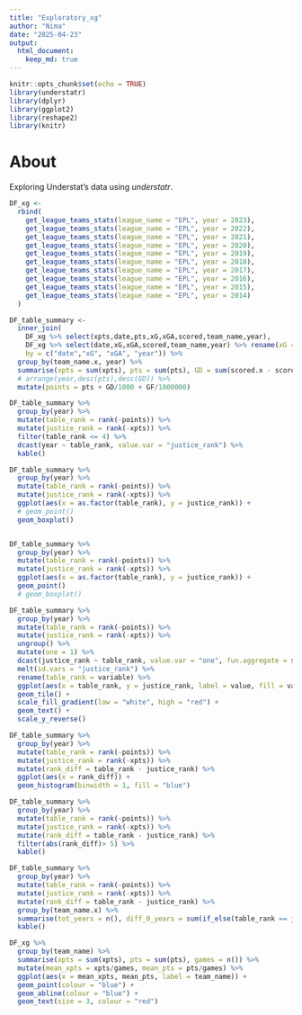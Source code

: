 ```yaml
---
title: "Exploratory_xg"
author: "Nima"
date: "2025-04-23"
output: 
  html_document: 
    keep_md: true
---
```


```r
knitr::opts_chunk$set(echo = TRUE)
library(understatr)
library(dplyr)
library(ggplot2)
library(reshape2)
library(knitr)
```

# About

Exploring Understat's data using *understatr*.

```r
DF_xg <- 
  rbind(
    get_league_teams_stats(league_name = "EPL", year = 2023),
    get_league_teams_stats(league_name = "EPL", year = 2022),
    get_league_teams_stats(league_name = "EPL", year = 2021),
    get_league_teams_stats(league_name = "EPL", year = 2020),
    get_league_teams_stats(league_name = "EPL", year = 2019),
    get_league_teams_stats(league_name = "EPL", year = 2018),
    get_league_teams_stats(league_name = "EPL", year = 2017),
    get_league_teams_stats(league_name = "EPL", year = 2016),
    get_league_teams_stats(league_name = "EPL", year = 2015),
    get_league_teams_stats(league_name = "EPL", year = 2014)
  )

DF_table_summary <- 
  inner_join(
    DF_xg %>% select(xpts,date,pts,xG,xGA,scored,team_name,year),
    DF_xg %>% select(date,xG,xGA,scored,team_name,year) %>% rename(xG = xGA, xGA = xG),
    by = c("date","xG", "xGA", "year")) %>%
  group_by(team_name.x, year) %>%
  summarise(xpts = sum(xpts), pts = sum(pts), GD = sum(scored.x - scored.y), GF = sum(scored.x), .groups = "drop") %>% 
  # arrange(year,desc(pts),desc(GD)) %>% 
  mutate(points = pts + GD/1000 + GF/1000000) 
```

```r
DF_table_summary %>% 
  group_by(year) %>% 
  mutate(table_rank = rank(-points)) %>% 
  mutate(justice_rank = rank(-xpts)) %>% 
  filter(table_rank <= 4) %>% 
  dcast(year ~ table_rank, value.var = "justice_rank") %>% 
  kable()
```

```r
DF_table_summary %>% 
  group_by(year) %>% 
  mutate(table_rank = rank(-points)) %>% 
  mutate(justice_rank = rank(-xpts)) %>% 
  ggplot(aes(x = as.factor(table_rank), y = justice_rank)) +
  # geom_point()
  geom_boxplot()


DF_table_summary %>% 
  group_by(year) %>% 
  mutate(table_rank = rank(-points)) %>% 
  mutate(justice_rank = rank(-xpts)) %>% 
  ggplot(aes(x = as.factor(table_rank), y = justice_rank)) +
  geom_point()
  # geom_boxplot()

DF_table_summary %>% 
  group_by(year) %>% 
  mutate(table_rank = rank(-points)) %>% 
  mutate(justice_rank = rank(-xpts)) %>% 
  ungroup() %>%
  mutate(one = 1) %>%
  dcast(justice_rank ~ table_rank, value.var = "one", fun.aggregate = sum) %>%
  melt(id.vars = "justice_rank") %>%
  rename(table_rank = variable) %>% 
  ggplot(aes(x = table_rank, y = justice_rank, label = value, fill = value)) +
  geom_tile() +
  scale_fill_gradient(low = "white", high = "red") +
  geom_text() + 
  scale_y_reverse()
```

```r
DF_table_summary %>% 
  group_by(year) %>% 
  mutate(table_rank = rank(-points)) %>% 
  mutate(justice_rank = rank(-xpts)) %>% 
  mutate(rank_diff = table_rank - justice_rank) %>% 
  ggplot(aes(x = rank_diff)) +
  geom_histogram(binwidth = 1, fill = "blue")
```

```r
DF_table_summary %>% 
  group_by(year) %>% 
  mutate(table_rank = rank(-points)) %>% 
  mutate(justice_rank = rank(-xpts)) %>% 
  mutate(rank_diff = table_rank - justice_rank) %>% 
  filter(abs(rank_diff)> 5) %>% 
  kable()
```

```r
DF_table_summary %>% 
  group_by(year) %>% 
  mutate(table_rank = rank(-points)) %>% 
  mutate(justice_rank = rank(-xpts)) %>% 
  mutate(rank_diff = table_rank - justice_rank) %>% 
  group_by(team_name.x) %>% 
  summarise(tot_years = n(), diff_0_years = sum(if_else(table_rank == justice_rank, 1, 0))) %>% 
  kable()
```

```r
DF_xg %>% 
  group_by(team_name) %>% 
  summarise(xpts = sum(xpts), pts = sum(pts), games = n()) %>% 
  mutate(mean_xpts = xpts/games, mean_pts = pts/games) %>% 
  ggplot(aes(x = mean_xpts, mean_pts, label = team_name)) +
  geom_point(colour = "blue") +
  geom_abline(colour = "blue") +
  geom_text(size = 3, colour = "red")
```











